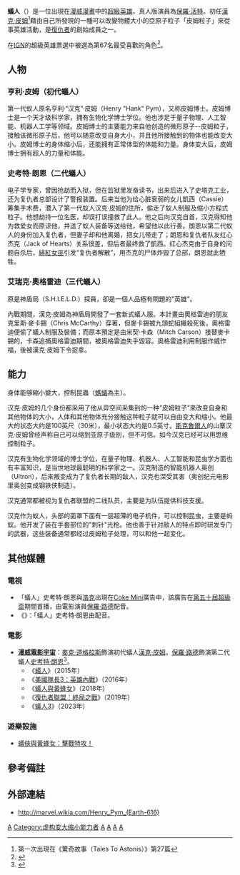 {{NoteTA
|T=zh-hk:蟻俠; zh-tw:蟻人; zh-cn:蚁人;
|G1=Movie
|G2=Show
|G3=美国漫画
|1=zh-hk:蟻俠; zh-tw:蟻人; zh-cn:蚁人;
|2=zh-hk:呎; zh-tw:呎; zh-cn:英尺;
|3=zh-hk:蟻俠 (電影); zh-tw:蟻人 (電影); zh-cn:蚁人 (电影);
|4=zh-cn:美国队长3：内战; zh-tw:美國隊長3：英雄內戰; zh-hk:美國隊長3：英雄內戰;
}}
{{refimprove|time=2013-10-27T04:40:30+00:00}}
{{Superherobox
|code_name = 蟻人
|image = D23 Expo 2015 Ant-Man (2).jpg
|imagesize = 200px
|caption =
|publisher = [[漫威漫畫|漫威漫畫]]
|debut = 《{{link-en|驚異故事|Tales to Astonish}}》#27（1962年1月）
|debutyr1 = <!-- Lang appeared prior to taking up the Ant-Man ID -->
|debutyr2 = 2006
|creators = [[史丹·李|史丹·李]]<br/>[[拉里·李伯|拉里·李伯]]<br />[[傑克·科比|傑克·科比]]
|real_name = [[漢克·皮姆|漢克·皮姆]]（第一代）<br />[[史考特·朗恩|史考特·朗恩]]（第二代）<br /> [[埃里克·奧格雷迪|埃里克·奧格雷迪]]（第三代）
|alliances = [[復仇者聯盟_(漫畫)|復仇者聯盟]]
|powers= 透過對皮姆粒子的應用：
*能在顯微鏡等級及100[[英尺|呎]]大小間任意變換身形
*使接觸到的東西也能同上項所述大小變換
*在縮小狀態能持有原始力氣
}}

'''蟻人'''（{{lang-en|Ant-Man}}）是一位出現在[[漫威漫畫|漫威漫畫]]中的[[超級英雄|超級英雄]]，真人版演員為[[保羅·活特|保羅·活特]]。初任[[漢克·皮姆|漢克·皮姆]]<ref>第一次出現在《驚奇故事（Tales To Astonis）》第27篇</ref>藉由自己所發現的一種可以改變物體大小的亞原子粒子「皮姆粒子」來從事英雄活動，是[[复仇者_(漫画)|復仇者]]的創始成員之一。

在[[IGN|IGN]]的超級英雄票選中被選為第67名最受喜歡的角色<ref>{{cite web |url=http://www.ign.com/top/comic-book-heroes/67 |title=Hank Pym - #67 Top Comic Book Heroes |publisher=IGN |date= |accessdate=2011-07-17 |archive-date=2011-05-07 |archive-url=https://web.archive.org/web/20110507014502/http://www.ign.com/top/comic-book-heroes/67 |dead-url=no }}</ref>。

== 人物 ==
=== 亨利·皮姆（初代蟻人） ===
{{main|亨利·皮姆}}
第一代蚁人原名亨利·“汉克”·皮姆（Henry "Hank" Pym），又称皮姆博士。皮姆博士是一个天才级科学家，拥有生物化学博士学位。他也涉足于量子物理、人工智能、机器人工学等领域。皮姆博士的主要能力来自他创造的微形原子--皮姆粒子，接触该微形原子后，他可以随意改变自身大小，并且他所接触到的物体也能改变大小。皮姆博士的身体缩小后，还能拥有正常体型的体能和力量。身体变大后，皮姆博士拥有超人的力量和体能。

=== 史考特·朗恩（二代蟻人） ===
{{main|史考特·朗恩}}
电子学专家，曾因抢劫而入狱，但在监狱里发奋读书，出来后进入了史塔克工业，还为复仇者总部设计了警报装置。后来当他为给心脏衰弱的女儿凱西（Cassie）筹集手术费，潜入了第一代蚁人汉克·皮姆的住所，偷走了蚁人制服及缩小方程式粒子。他想劫持一位名医，却误打误撞救了此人。他之后向汉克自首，汉克得知他为救爱女而原谅他，并送了蚁人装备等送给他，希望他以此行善。朗恩以第二代蚁人的身份加入复仇者，但妻子却和他离婚，把女儿带走了；朗恩和复仇者队友红心杰克（Jack of Hearts）关系很差，但后者最终救了凱西。红心杰克由于自身的问题自杀后，[[緋紅女巫|緋紅女巫]]引发“复仇者解散”，用杰克的尸体炸毁了总部，朗恩就此牺牲。

=== 艾瑞克·奧格雷迪（三代蟻人） ===
{{main|{{link-en|艾瑞克·奧格雷迪|Eric O'Grady}}}}
原是神盾局（S.H.I.E.L.D.）探員，卻是一個人品極有問題的"英雄"。

內戰期間，漢克·皮姆為神盾局開發了一套新式蟻人服。本計畫由奧格雷迪的朋友克里斯·麥卡錫（Chris McCarthy）穿著，但麥卡錫被九頭蛇組織殺死後，奧格雷迪便偷了蟻人制服及裝備；而原本預定是由米契·卡森（Mitch Carson）接替麥卡錫的，卡森追捕奧格雷迪期間，被奧格雷迪失手毀容。奧格雷迪利用制服作威作福，後被漢克·皮姆下令捉拿。

== 能力 ==
身体能够縮小變大，控制昆蟲（[[螞蟻|螞蟻]]為主）。

汉克·皮姆的几个身份都采用了他从异空间采集到的一种“皮姆粒子”来改变自身和其他物体的大小，人体和其他物体充分接触这种粒子就可以自由变大和缩小。他最大的状态大约是100英尺（30米），最小状态大约是0.5英寸。[[斯克魯爾人|斯克魯爾人]]的山寨汉克·皮姆曾经声称自己可以缩到亚原子级别，但不可信。如今汉克已经可以用思维控制粒子。

汉克有生物化学领域的博士学位，在量子物理、机器人、人工智能和昆虫学方面也有丰富知识，是当世地球最聪明的科学家之一。汉克制造的智能机器人奥创（Ultron），后来叛变成为了复仇者长期的敌人，汉克也深受其害（奥创纪元电影里奥创变成钢铁侠制造）。

汉克通常都被视为复仇者联盟的二线队员，主要是为队伍提供科技支援。

汉克作为蚁人，头部的面罩下面有一层超薄的电子机件，可以控制昆虫，主要是蚂蚁。他开发了装在手套部位的"刺针"光枪。他也善于针对敌人的特点即时研发专门的武器，这些装备通常都经过皮姆粒子处理，可以和他一起变化。

== 其他媒體 ==
=== 電視 ===
* 「蟻人」史考特·朗恩與[[浩克_(漫畫)|浩克]]出現在[[可口可樂|Coke Mini]]廣告中，該廣告在[[第五十屆超級盃|第五十屆超級盃]]期間首播，由電影演員[[保羅·路德|保羅·路德]]配音。
* 《{{le|蟻人 (2017年電視劇)|Ant-Man (2017 TV series)|蟻人}}》：「蟻人」史考特·朗恩由{{le|喬許·基頓|Josh Keaton}}配音。

=== 電影 ===
* '''[[漫威电影宇宙系列电影|漫威電影宇宙]]'''：[[麥克·道格拉斯|麥克·道格拉斯]]飾演初代蟻人[[汉克·皮姆|漢克·皮姆]]，[[保羅·路德|保羅·路德]]飾演第二代蟻人[[史考特·朗恩|史考特·朗恩]]<ref>{{cite web|url=http://www.superherohype.com/news/288649-ant-man-moved-up-to-batman-vs-supermans-old-release-date|title=Ant-Man Moved Up to Batman vs. Superman's Old Release Date|publisher=SUPERHEROHYPE|date=2014年1月23日|access-date=2014年1月27日|archive-date=2016年3月5日|archive-url=https://web.archive.org/web/20160305070839/http://www.superherohype.com/news/288649-ant-man-moved-up-to-batman-vs-supermans-old-release-date|dead-url=no}}</ref>。
**《[[蟻人_(電影)|蟻人]]》（2015年）
**《[[美國隊長3：英雄內戰|美國隊長3：英雄內戰]]》（2016年）
**《[[蟻人與黃蜂女|蟻人與黃蜂女]]》（2018年）
**《[[復仇者聯盟：終局之戰|復仇者聯盟：終局之戰]]》（2019年）
**《[[蟻人3|蟻人3]]》（2023年）

=== 遊樂設施 ===
* [[蟻俠與黃蜂女：擊戰特攻！|蟻俠與黃蜂女：擊戰特攻！]]

== 參考備註 ==
{{Reflist}}

== 外部連結 ==
* http://marvel.wikia.com/Henry_Pym_(Earth-616) {{Wayback|url=http://marvel.wikia.com/Henry_Pym_(Earth-616) |date=20150703222930 }}

{{蟻人與黃蜂女}}
{{復仇者}}

[[Category:復仇者|A]]
[[Category:虚构变大缩小能力者|Category:虚构变大缩小能力者]]
[[Category:由斯坦·李创作的角色|A]]
[[Category:由傑克·科比创作的角色|A]]
[[Category:1962年首次亮相的漫画角色|A]]
[[Category:漫威漫畫超級英雄|A]]